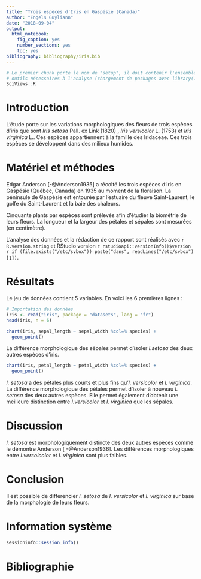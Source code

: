 ```yaml
---
title: "Trois espèces d'Iris en Gaspésie (Canada)"
author: "Engels Guyliann"
date: "2018-09-04"
output:
  html_notebook:
    fig_caption: yes
    number_sections: yes
    toc: yes
bibliography: bibliography/iris.bib
---
```


```r
# Le premier chunk porte le nom de "setup", il doit contenir l'ensemble des
# outils nécessaires à l'analyse (chargement de packages avec library(), ...)
SciViews::R
```


# Introduction

L'étude porte sur les variations morphologiques des fleurs de trois espèces d'iris que sont *Iris setosa* Pall. ex Link (1820) , *Iris versicolor* L. (1753) et *Iris virginica* L.. Ces espèces appartiennent à la famille des Iridaceae. Ces trois espèces se développent dans des milieux humides. 


# Matériel et méthodes

Edgar Anderson [-@Anderson1935] a récolté les trois espèces d'iris en Gaspésie (Québec, Canada) en 1935 au moment de la floraison. La péninsule de Gaspésie est entourée par l'estuaire du fleuve Saint-Laurent, le golfe du Saint-Laurent et la baie des chaleurs.

Cinquante plants par espèces sont prélevés afin d'étudier la biométrie de leurs fleurs. La longueur et la largeur des pétales et sépales sont mesurées (en centimètre).

L'analyse des données et la rédaction de ce rapport sont réalisés avec `r R.version.string` et RStudio version `r rstudioapi::versionInfo()$version` `r if (file.exists("/etc/svbox")) paste("dans", readLines("/etc/svbox")[1])`.


# Résultats

Le jeu de données contient 5 variables. En voici les 6 premières lignes :

```r
# Importation des données
iris <- read("iris", package = "datasets", lang = "fr")
head(iris, n = 6)
```


```r
chart(iris, sepal_length ~ sepal_width %col=% species) +
  geom_point()
```

La différence morphologique des sépales permet d'isoler *I.setosa* des deux autres espèces d'iris. 

```r
chart(iris, petal_length ~ petal_width %col=% species) +
  geom_point()
```

*I. setosa*  a des pétales plus courts et plus fins qu'*I. versicolor* et *I. virginica*. La différence morphologique des pétales permet d'isoler à nouveau *I. setosa* des deux autres espèces. Elle permet également d'obtenir une meilleure distinction entre  *I.versicolor* et *I. virginica* que les sépales.


# Discussion

*I. setosa* est morphologiquement distincte des deux autres espèces comme le démontre Anderson [ -@Anderson1936]. Les différences morphologiques entre *I.versoicolor* et *I. virginica* sont plus faibles.


# Conclusion

Il est possible de différencier *I. setosa* de *I. versicolor* et *I. virginica* sur base de la morphologie de leurs fleurs. 


# Information système

```r
sessioninfo::session_info()
```

# Bibliographie

